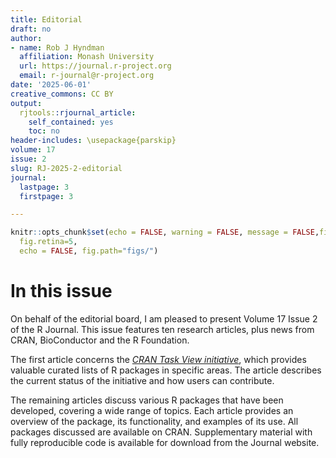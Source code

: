 ```yaml
---
title: Editorial
draft: no
author:
- name: Rob J Hyndman
  affiliation: Monash University
  url: https://journal.r-project.org
  email: r-journal@r-project.org
date: '2025-06-01'
creative_commons: CC BY
output:
  rjtools::rjournal_article:
    self_contained: yes
    toc: no
header-includes: \usepackage{parskip}
volume: 17
issue: 2
slug: RJ-2025-2-editorial
journal:
  lastpage: 3
  firstpage: 3

---
```



```r
knitr::opts_chunk$set(echo = FALSE, warning = FALSE, message = FALSE,fig.align = "center",
  fig.retina=5,
  echo = FALSE, fig.path="figs/")
```

# In this issue {-}

On behalf of the editorial board, I am pleased to present Volume 17 Issue 2 of the R Journal. This issue features ten research articles, plus news from CRAN, BioConductor and the R Foundation.

The first article concerns the [*CRAN Task View initiative*](https://cran.r-project.org/web/views/), which provides valuable curated lists of R packages in specific areas. The article describes the current status of the initiative and how users can contribute.

The remaining articles discuss various R packages that have been developed, covering a wide range of topics. Each article provides an overview of the package, its functionality, and examples of its use. All packages discussed are available on CRAN. Supplementary material with fully reproducible code is available for download from the Journal website.
